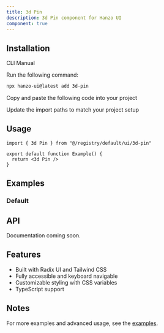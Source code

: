 ```yaml
---
title: 3d Pin
description: 3d Pin component for Hanzo UI
component: true
---
```


<ComponentPreview name="3d-pin-demo" />

## Installation

<Tabs defaultValue="cli">

<TabsList>
  <TabsTrigger value="cli">CLI</TabsTrigger>
  <TabsTrigger value="manual">Manual</TabsTrigger>
</TabsList>

<TabsContent value="cli">

<Steps>

<Step>Run the following command:</Step>

```bash
npx hanzo-ui@latest add 3d-pin
```

</Steps>

</TabsContent>

<TabsContent value="manual">

<Steps>

<Step>Copy and paste the following code into your project</Step>

<ComponentSource name="3d-pin" />

<Step>Update the import paths to match your project setup</Step>

</Steps>

</TabsContent>

</Tabs>

## Usage

```tsx
import { 3d Pin } from "@/registry/default/ui/3d-pin"

export default function Example() {
  return <3d Pin />
}
```

## Examples

### Default

<ComponentPreview name="3d-pin-demo" />

## API

Documentation coming soon.

## Features

- Built with Radix UI and Tailwind CSS
- Fully accessible and keyboard navigable
- Customizable styling with CSS variables
- TypeScript support

## Notes

For more examples and advanced usage, see the [examples](/examples).
